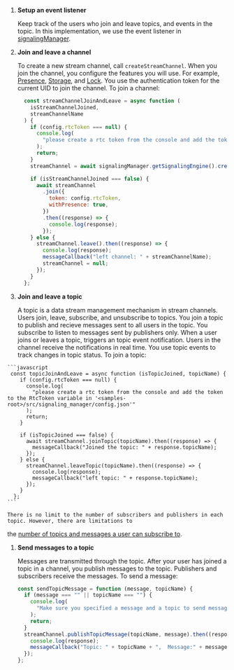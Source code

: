 <PlatformWrapper platform="web">

1. **Setup an event listener**

    Keep track of the users who join and leave topics, and events in the topic. In this implementation, we use the
  event listener in [signalingManager](/en/signaling/get-started/get-started-sdk#handle-events).

1. **Join and leave a channel**

    To create a new stream channel, call `createStreamChannel`. When you join the channel, you configure the features
    you will use. For example, [Presence](/en/signaling/reference/api#presence), [Storage](/en/signaling/reference/api#storage), and [Lock](/en/signaling/reference/api#lock). You use the authentication
    token for the current UID to join the channel. To join a channel:

      ```javascript
        const streamChannelJoinAndLeave = async function (
          isStreamChannelJoined,
          streamChannelName
        ) {
          if (config.rtcToken === null) {
            console.log(
              "please create a rtc token from the console and add the token to the RtcToken variable in 'src/signaling_manager/config.json'"
            );
            return;
          }
          streamChannel = await signalingManager.getSignalingEngine().createStreamChannel(streamChannelName); // creates stream channel

          if (isStreamChannelJoined === false) {
            await streamChannel
              .join({
                token: config.rtcToken,
                withPresence: true,
              })
              .then((response) => {
                console.log(response);
              });
          } else {
            streamChannel.leave().then((response) => {
              console.log(response);
              messageCallback("left channel: " + streamChannelName);
              streamChannel = null;
            });
          }
        };
      ```

  1. **Join and leave a topic** <a name='topic'></a>

     A topic is a data stream management mechanism in stream channels. Users join, leave, subscribe, and
    unsubscribe to topics. You join a topic to publish and recieve messages sent to all users in the topic.
  You subscribe to listen to messages sent by publishers only. When a user joins or leaves a topic, <Vg k="MESS"/>
  triggers an topic event notification. Users in the channel receive the notifications in real time. You use topic events
  to track changes in topic status. To join a topic:

    ```javascript
     const topicJoinAndLeave = async function (isTopicJoined, topicName) {
        if (config.rtcToken === null) {
          console.log(
            "please create a rtc token from the console and add the token to the RtcToken variable in '<samples-root>/src/signaling_manager/config.json'"
          );
          return;
        }

        if (isTopicJoined === false) {
          await streamChannel.joinTopic(topicName).then((response) => {
            messageCallback("Joined the topic: " + response.topicName);
          });
        } else {
          streamChannel.leaveTopic(topicName).then((response) => {
            console.log(response);
            messageCallback("left topic: " + response.topicName);
          });
        }
      };
    ```

    There is no limit to the number of subscribers and publishers in each topic. However, there are limitations to
  the [number of topics and messages a user can subscribe to](/en/signaling/reference/limitations).

1. **Send messages to a topic**

   Messages are transmitted through the topic. After your user has joined a topic in a channel, you
  publish messages to the topic. Publishers and subscribers receive the messages. To send a message:

    ```javascript
    const sendTopicMessage = function (message, topicName) {
      if (message === "" || topicName === "") {
        console.log(
          "Make sure you specified a message and a topic to send messages"
        );
        return;
      }
      streamChannel.publishTopicMessage(topicName, message).then((response) => {
        console.log(response);
        messageCallback("Topic: " + topicName + ",  Message:" + message);
      });
    };
    ```
</PlatformWrapper>
